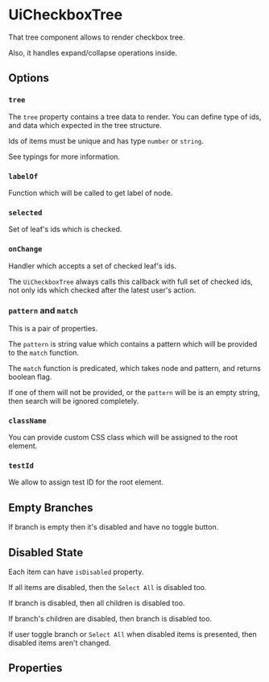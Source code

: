 


<Meta of={Stories} />

# UiCheckboxTree

That tree component allows to render checkbox tree.

Also, it handles expand/collapse operations inside.

<Canvas of={Stories.Tree} />

## Options

### `tree`

The `tree` property contains a tree data to render. You can define type of ids, and data which expected in the tree
structure.

Ids of items must be unique and has type `number` or `string`.

See typings for more information.

### `labelOf`

Function which will be called to get label of node.

### `selected`

Set of leaf's ids which is checked.

### `onChange`

Handler which accepts a set of checked leaf's ids.

The `UiCheckboxTree` always calls this callback with full set of checked ids, not only ids which checked after the latest
user's action.

### `pattern` and `match`

This is a pair of properties.

The `pattern` is string value which contains a pattern which will be provided to the `match` function.

The `match` function is predicated, which takes node and pattern, and returns boolean flag.

If one of them will not be provided, or the `pattern` will be is an empty string, then search will be ignored
completely.

### `className`

You can provide custom CSS class which will be assigned to the root element.

### `testId`

We allow to assign test ID for the root element.

## Empty Branches

If branch is empty then it's disabled and have no toggle button.

<Canvas of={Stories.EmptyBranch} />

## Disabled State

Each item can have `isDisabled` property.

<Canvas of={Stories.DisabledLeafs} />

If all items are disabled, then the `Select All` is disabled too.

<Canvas of={Stories.DisabledHeader} />

If branch is disabled, then all children is disabled too.

<Canvas of={Stories.DisabledBranch} />

If branch's children are disabled, then branch is disabled too.

<Canvas of={Stories.DisabledChildren} />

If user toggle branch or `Select All` when disabled items is presented, then disabled items aren't changed.

## Properties

<ArgsTable of={UiCheckboxTree} />
